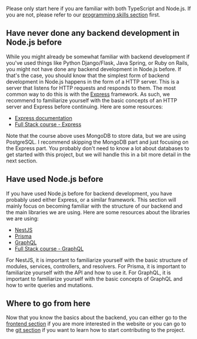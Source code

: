 Please only start here if you are familiar with both TypeScript and Node.js. If you are not, please refer to our [programming skills section](/learning/programming) first.

## Have never done any backend development in Node.js before

While you might already be somewhat familiar with backend development if you've used things like Python Django/Flask, Java Spring, or Ruby on Rails, you might not have done any backend development in Node.js before. If that's the case, you should know that the simplest form of backend development in Node.js happens in the form of a HTTP server. This is a server that listens for HTTP requests and responds to them. The most common way to do this is with the [Express](https://expressjs.com/) framework. As such, we recommend to familiarize yourself with the basic concepts of an HTTP server and Express before continuing. Here are some resources:

- [Express documentation](https://expressjs.com/)
- [Full Stack course - Express](https://fullstackopen.com/en/part3)

Note that the course above uses MongoDB to store data, but we are using PostgreSQL. I recommend skipping the MongoDB part and just focusing on the Express part. You probably don't need to know a lot about databases to get started with this project, but we will handle this in a bit more detail in the next section.

## Have used Node.js before

If you have used Node.js before for backend development, you have probably used either Express, or a similar framework. This section will mainly focus on becoming familiar with the structure of our backend and the main libraries we are using. Here are some resources about the libraries we are using:

- [NestJS](https://docs.nestjs.com/)
- [Prisma](https://www.prisma.io/docs/getting-started)
- [GraphQL](https://graphql.org/learn/)
- [Full Stack course - GraphQL](https://fullstackopen.com/en/part8)

For NestJS, it is important to familiarize yourself with the basic structure of modules, services, controllers, and resolvers. For Prisma, it is important to familiarize yourself with the API and how to use it. For GraphQL, it is important to familiarize yourself with the basic concepts of GraphQL and how to write queries and mutations.

## Where to go from here

Now that you know the basics about the backend, you can either go to the [frontend section](/learning/frontend) if you are more interested in the website or you can go to the [git section](/learning/git) if you want to learn how to start contributing to the project.


